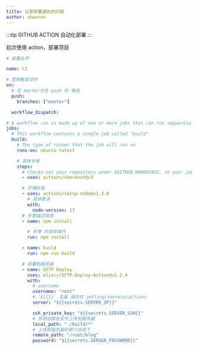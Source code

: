 ```yaml
---
title: 记录部署遇到的问题
author: shouren
---
```


:::tip
GITHUB ACTION 自动化部署
:::

初次使用 action，部署项目

<!--truncate-->

```yml
# 部署名字

name: CI

# 控制触发动作
on:
  # 在 master分支 push 时 触发
  push:
    branches: ["master"]

  workflow_dispatch:

# A workflow run is made up of one or more jobs that can run sequentially or in parallel
jobs:
  # This workflow contains a single job called "build"
  build:
    # The type of runner that the job will run on
    runs-on: ubuntu-latest

    # 具体步骤
    steps:
      # Checks-out your repository under $GITHUB_WORKSPACE, so your job can access it
      - uses: actions/checkout@v3

      # 环境检查
      - uses: actions/setup-node@v3.3.0
        # 具体要求
        with:
          node-version: 17
      # 步骤描述信息
      - name: npm install

        # 步骤 的具体操作
        run: npm install

      - name: build
        run: npm run build

      # 部署到服务器
      - name: SFTP Deploy
        uses: wlixcc/SFTP-Deploy-Action@v1.2.4
        with:
          # username
          username: "root"
          # `${{}}` 变量 保存在 setting/secrets/actions
          server: "${{secrets.SERVER_IP}}"

          ssh_private_key: "${{secrets.SERVER_SSH}}"
          # 将项目那些文件上传到服务器
          local_path: "./build/*"
          # 上传到服务器的那个目录下
          remote_path: "/root/blog"
          password: "${{secrets.SERVER_PASSWORD}}"
```
